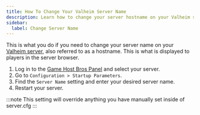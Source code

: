 ```yaml
---
title: How To Change Your Valheim Server Name
description: Learn how to change your server hostname on your Valheim server.
sidebar:
  label: Change Server Name
---
```


This is what you do if you need to change your server name on your [Valheim server](https://www.gamehostbros.com/valheim-server-hosting/), also referred to as a hostname. This is what is displayed to players in the server browser.
<Steps>
1. Log in to the [Game Host Bros Panel](https://panel.gamehostbros.com/) and select your server.
2. Go to `Configuration > Startup Parameters`.
3. Find the `Server Name` setting and enter your desired server name.
4. Restart your server.
</Steps>
:::note
This setting will override anything you have manually set inside of server.cfg
:::